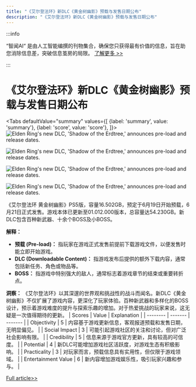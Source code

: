 ```yaml
---
title: "《艾尔登法环》新DLC《黄金树幽影》预载与发售日期公布"
description: "《艾尔登法环》新DLC《黄金树幽影》预载与发售日期公布"
---
```



:::info

“智闻AI“ 是由人工智能编撰的刊物集合，确保您只获得最有价值的信息，旨在助您消除信息差，突破信息茧房的局限。  [了解更多 >>](/)

:::

# 《艾尔登法环》新DLC《黄金树幽影》预载与发售日期公布


<Tabs
	defaultValue="summary"
	values={[
	{label: 'summary', value: 'summary'},
	{label: 'score', value: 'score'},
]}>
<TabItem value="summary">
<img
  src="https://image.informedainews.com/2024/06/Vid-0wH-1717638955-0.jpg"
  alt="Elden Ring's new DLC, 'Shadow of the Erdtree,' announces pre-load and release dates."
/>

<img
  src="https://image.informedainews.com/2024/06/Vid-9c0-1717638955-1.jpg"
  alt="Elden Ring's new DLC, 'Shadow of the Erdtree,' announces pre-load and release dates."
/>

<img
  src="https://image.informedainews.com/2024/06/Vid-9mJ-1717638955-2.jpg"
  alt="Elden Ring's new DLC, 'Shadow of the Erdtree,' announces pre-load and release dates."
/>

<img
  src="https://image.informedainews.com/2024/06/Vid-pvy-1717638955-3.jpg"
  alt="Elden Ring's new DLC, 'Shadow of the Erdtree,' announces pre-load and release dates."
/>



《艾尔登法环 黄金树幽影》PS5版，容量16.502GB，预定于6月19日开始预载，6月21日正式发售。游戏本体已更新至01.012.000版本，总容量达54.230GB。新DLC包含百种新武器、十余个BOSS及小BOSS。

**解释：**
- **预载 (Pre-load)：** 指玩家在游戏正式发售前提前下载游戏文件，以便发售时能立即开始游戏。
- **DLC (Downloadable Content)：** 指游戏发布后提供的额外下载内容，通常包括新任务、角色或物品等。
- **BOSS：** 指游戏中特别强大的敌人，通常标志着游戏章节的结束或重要转折点。

**洞察：**
《艾尔登法环》以其深邃的世界观和挑战性的战斗而闻名。新DLC《黄金树幽影》不仅扩展了游戏内容，更深化了玩家体验。百种新武器和多样化的BOSS设计，预示着游戏难度的提升与探索乐趣的增加。对于热爱挑战的玩家来说，这无疑是一次值得期待的更新。
</TabItem>
<TabItem value="score">
	| Scores     | Value   | Explanation |
	| -------- | ------- | ------- |
	| Objectivity  | 5    | 内容基于游戏更新信息，客观报道预载和发售日期，无明显偏见。    |
	| Social Impact | 3     | 可能引起游戏社区的关注和讨论，但对广泛社会影响有限。    |
	| Credibility    | 5    | 信息来源于游戏官方更新，具有较高的可信度。    |
	| Potential    | 4    | 新DLC可能增加游戏社区活跃度，对游戏生态有积极影响。    |
	| Practicality    | 3    | 对玩家而言，预载信息具有实用性，但仅限于游戏领域。    |
	| Entertainment Value    | 6    | 新内容增加游戏娱乐性，吸引玩家兴趣和参与。    |
</TabItem>
</Tabs>

[Full article>>](https://www.gcores.com/articles/182962)
